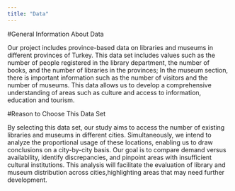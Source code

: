 ```yaml
---
title: "Data"
---
```


#General Information About Data

Our project includes province-based data on libraries and museums in different provinces of Turkey. This data set includes values such as the number of people registered in the library department, the number of books, and the number of libraries in the provinces; In the museum section, there is important information such as the number of visitors and the number of museums. This data allows us to develop a comprehensive understanding of areas such as culture and access to information, education and tourism.

#Reason to Choose This Data Set

By selecting this data set, our study aims to access the number of existing libraries and museums in different cities. Simultaneously, we intend to analyze the proportional usage of these locations, enabling us to draw conclusions on a city-by-city basis. Our goal is to compare demand versus availability, identify discrepancies, and pinpoint areas with insufficient cultural institutions.
This analysis will facilitate the evaluation of library and museum distribution across cities,highlighting areas that may need further development.

